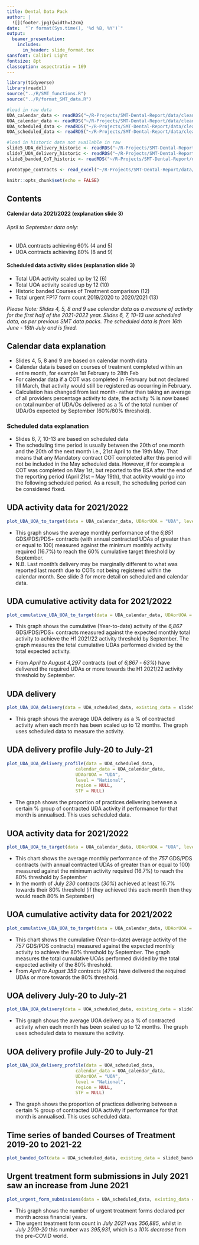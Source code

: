 ```yaml
---
title: Dental Data Pack 
author: |
  ![](footer.jpg){width=12cm} 
date:  "`r format(Sys.time(), '%d %B, %Y')`"
output:
  beamer_presentation:
    includes:
      in_header: slide_format.tex
sansfont: Calibri Light
fontsize: 8pt
classoption: aspectratio = 169
---
```


```r
library(tidyverse)
library(readxl)
source("../R/SMT_functions.R")
source("../R/format_SMT_data.R")

#load in raw data
UDA_calendar_data <- readRDS("~/R-Projects/SMT-Dental-Report/data/cleaned_data_up_to_august/UDA_calendar_data.rds")
UOA_calendar_data <- readRDS("~/R-Projects/SMT-Dental-Report/data/cleaned_data_up_to_august/UOA_calendar_data.rds")
UDA_scheduled_data <- readRDS("~/R-Projects/SMT-Dental-Report/data/cleaned_data_up_to_august/UDA_scheduled_data.rds")
UOA_scheduled_data <- readRDS("~/R-Projects/SMT-Dental-Report/data/cleaned_data_up_to_august/UOA_scheduled_data.rds")

#load in historic data not available in raw
slide5_UDA_delivery_historic <- readRDS("~/R-Projects/SMT-Dental-Report/data/cleaned_data_up_to_august/slide5_UDA_delivery_historic.rds")
slide7_UOA_delivery_historic <- readRDS("~/R-Projects/SMT-Dental-Report/data/cleaned_data_up_to_august/slide7_UOA_delivery_historic.rds")
slide8_banded_CoT_historic <- readRDS("~/R-Projects/SMT-Dental-Report/data/cleaned_data_up_to_august/slide8_banded_CoT_historic.rds")

prototype_contracts <- read_excel("~/R-Projects/SMT-Dental-Report/data/prototype_contracts.xls")

```

```r
knitr::opts_chunk$set(echo = FALSE)
```

## Contents 

#### Calendar data 2021/2022 (explanation slide 3)
###### April to September data only:
* UDA contracts achieving 60% (4 and 5)
* UOA contracts achieving 80% (8 and 9)

#### Scheduled data activity slides (explanation slide 3)
* Total UDA activity scaled up by 12 (6)
* Total UOA activity scaled up by 12 (10)
* Historic banded Courses of Treatment comparison (12)
* Total urgent FP17 form count 2019/2020 to 2020/2021 (13)  

*Please Note: Slides 4, 5, 8 and 9 use calendar data as a measure of activity for the first half of the 2021-2022 year.*
*Slides 6, 7, 10-13 use scheduled data, as per previous SMT data packs.*
*The scheduled data is from 16th June - 16th July and is fixed.*

## Calendar data explanation 

* Slides 4, 5, 8 and 9 are based on calendar month data
* Calendar data is based on courses of treatment completed within an entire month, for example 1st February to 28th Feb
* For calendar data if a COT was completed in February but not declared till March, that activity would still be registered as
occurring in February.
* Calculation has changed from last month- rather than taking an average of all providers percentage activity to date, the activity %
is now based on total number of UDA/Os delivered as a % of the total number of UDA/Os expected by September (60%/80%
threshold).

### Scheduled data explanation
* Slides 6, 7, 10-13 are based on scheduled data
* The scheduling time period is usually between the 20th of one month and the 20th of the next month i.e., 21st April to the
19th May. That means that any Mandatory contract COT completed after this period will not be included in the May
scheduled data. However, if for example a COT was completed on May 1st, but reported to the BSA after the end of the
reporting period (April 21st – May 19th), that activity would go into the following scheduled period. As a result, the
scheduling period can be considered fixed.


## UDA activity data for 2021/2022
```r
plot_UDA_UOA_to_target(data = UDA_calendar_data, UDAorUOA = "UDA", level = "National")
```

* This graph shows the average monthly performance of the *6,851* GDS/PDS/PDS+ contracts 
(with annual contracted UDAs of greater than or equal to 100) measured against the minimum monthly 
activity required (16.7%) to reach the 60% cumulative target threshold by September.  
* N.B. Last month's delivery may be marginally different to what was reported last month 
due to COTs not being registered within the calendar month. See slide 3 for more detail 
on scheduled and calendar 
data.



## UDA cumulative activity data for 2021/2022

```r
plot_cumulative_UDA_UOA_to_target(data = UDA_calendar_data, UDAorUOA = "UDA", level = "National")
```

* This graph shows the cumulative (Year-to-date) activity of the *6,867* GDS/PDS/PDS+ 
contracts measured against the expected monthly total activity to achieve the H1 2021/22 
activity threshold by September. The graph measures the total cumulative UDAs performed
divided by the total expected activity.

* From *April to  August* *4,297* contracts (out of *6,867* - *63%*) have delivered 
the required UDAs or more towards the H1 2021/22 activity threshold by September.


## UDA delivery 

```r
plot_UDA_UOA_delivery(data = UDA_scheduled_data, existing_data = slide5_UDA_delivery_historic, UDAorUOA = "UDA")
```

* This graph shows the average UDA delivery as a % of
contracted activity when each month has been scaled up to
12 months. The graph uses scheduled data to measure the
activity.

## UDA delivery profile July-20 to July-21

```r
plot_UDA_UOA_delivery_profile(data = UDA_scheduled_data,
                          calendar_data = UDA_calendar_data,
                          UDAorUOA = "UDA",
                          level = "National",
                          region = NULL,
                          STP = NULL)
```

* The graph shows the proportion of practices delivering
between a certain % group of contracted UDA activity if performance for that
month is annualised. This uses scheduled data.

## UOA activity data for 2021/2022

```r
plot_UDA_UOA_to_target(data = UOA_calendar_data, UDAorUOA = "UOA", level = "National")
```

* This chart shows the average monthly performance of
the *757* GDS/PDS contracts (with annual contracted UDAs of
greater than or equal to 100) measured against the minimum
activity required (16.7%) to reach the 80% threshold by September
* In the month of July *230* contracts (*30%*) achieved at least 16.7%
towards their 80% threshold (if they achieved this each month then
they would reach 80% in September)

## UOA cumulative activity data for 2021/2022

```r
plot_cumulative_UDA_UOA_to_target(data = UOA_calendar_data, UDAorUOA = "UOA", level = "National")
```

* This chart shows the cumulative (Year-to-date) average
activity of the *757* GDS/PDS contracts) measured against the
expected monthly activity to achieve the 80% threshold by
September. The graph measures the total cumulative UOAs
performed divided by the total expected activity of the 80%
threshold.
* From *April to August* *359* contracts (*47*%) have delivered 
the required UDAs or more towards the 80% threshold.

## UOA delivery July-20 to July-21

```r
plot_UDA_UOA_delivery(data = UOA_scheduled_data, existing_data = slide7_UOA_delivery_historic, UDAorUOA = "UOA")
```

* This graph shows the average UOA delivery as a % of contracted
activity when each month has been scaled up to 12 months. The
graph uses scheduled data to measure the activity. 

## UOA delivery profile July-20 to July-21

```r
plot_UDA_UOA_delivery_profile(data = UOA_scheduled_data,
                          calendar_data = UOA_calendar_data,
                          UDAorUOA = "UOA",
                          level = "National",
                          region = NULL,
                          STP = NULL)
```

* The graph shows the proportion of practices delivering
between a certain % group of contracted UOA activity if performance for that 
month is annualised. 
This uses scheduled data. 

## Time series of banded Courses of Treatment 2019-20 to 2021-22
```r
plot_banded_CoT(data = UDA_scheduled_data, existing_data = slide8_banded_CoT_historic)
```

## Urgent treatment form submissions in July 2021 saw an increase from June 2021

```r
plot_urgent_form_submissions(data = UDA_scheduled_data, existing_data = slide8_banded_CoT_historic)
```

* This graph shows the number of urgent treatment forms
declared per month across financial years.
* The urgent treatment form count in *July 2021* was
*356,885*, whilst in *July 2019-20* this number was
*395,931*, which is a *10%* *decrease* from the pre-COVID
world. 